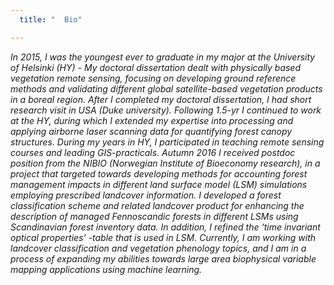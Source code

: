 ---
  title: "  Bio"

---
  
 _In 2015, I was the youngest ever to graduate in my major at the University of Helsinki (HY) - _
 _My doctoral dissertation dealt with physically based vegetation remote sensing, focusing on_
 _developing ground reference methods and validating different global satellite-based vegetation_
 _products in a boreal region. After I completed my doctoral dissertation, I had short research_
 _visit in USA (Duke university). Following 1.5-yr I continued to work at the HY, during which I_
 _extended my expertise into processing and applying airborne laser scanning data for quantifying_
 _forest canopy structures. During my years in HY, I participated in teaching remote sensing courses_
 _and leading GIS-practicals. Autumn 2016 I received postdoc position from the NIBIO (Norwegian _
 _Institute of Bioeconomy research), in a project that targeted towards developing methods for_
 _accounting forest management impacts in different land surface model (LSM) simulations employing_
 _prescribed landcover information. I developed a forest classification scheme and related landcover_
 _product for enhancing the description of managed Fennoscandic forests in different LSMs using_ 
 _Scandinavian forest inventory data. In addition, I refined the 'time invariant optical properties'_
 _-table that is used in LSM. Currently, I am working with landcover classification and vegetation_ 
 _phenology topics, and I am in a process of expanding my abilities towards large area biophysical_
 _variable mapping applications using machine learning._

                                       